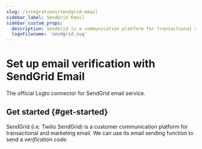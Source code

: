 ```yaml
---
slug: /integrations/sendgrid-email
sidebar_label: SendGrid Email
sidebar_custom_props:
  description: SendGrid is a communication platform for transactional and marketing email.
  logoFilename: 'sendgrid.svg'
---
```




# Set up email verification with SendGrid Email

The official Logto connector for SendGrid email service.

<GuideTip />

## Get started \{#get-started}

SendGrid (i.e. Twilio SendGrid) is a customer communication platform for transactional and marketing email. We can use its email sending function to send a _verification code_.

<Integration />
